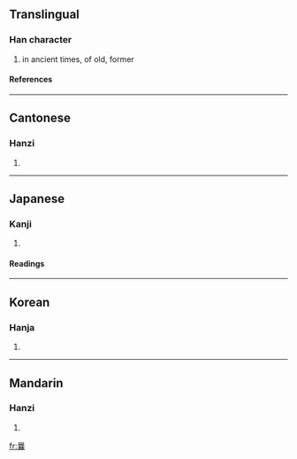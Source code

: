 ==Translingual==
===Han character===
{{Han char|rn=72|rad=日|as=17|sn=21|four=6073<sub>2</sub>|canj=日卜口女 (AYRV)}}
# in ancient times, of old, former
====References====
{{Han ref|kx=0501.370|dkj=14258|dj=0872.110|hdz=21542.040|uh=66E9|ud=26345|bh=C4E4|bd=50404}}

----
==Cantonese==
===Hanzi===
{{yue-hanzi|jyut=|y=nong5}}
# {{defn|Cantonese}}

----
==Japanese==
===Kanji===
{{ja-kanji|grade=|rs=日17}}
# {{defn|Japanese}} 
====Readings====
{{ja-readings|on=[[どう]] (dō), [[のう]] (nō)|kun=[[さき]] (saki), [[さきに]] (sakini)}}

----
==Korean==
===Hanja===
{{ko-hanja|hangeul=낭|eumhun=|rv=nang|mr=nang|y=nang}}
# {{defn|Korean}}

----
==Mandarin==
===Hanzi===
{{cmn-hanzi|pin=[[nǎng]] ([[nang3]])|wg=nang<sup>3</sup>}}
# {{defn|Mandarin}}

[[fr:曩]]